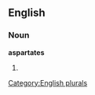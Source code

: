 ==English==

===Noun===
'''aspartates'''

# {{plural of|[[aspartate]]}}

[[Category:English plurals]]